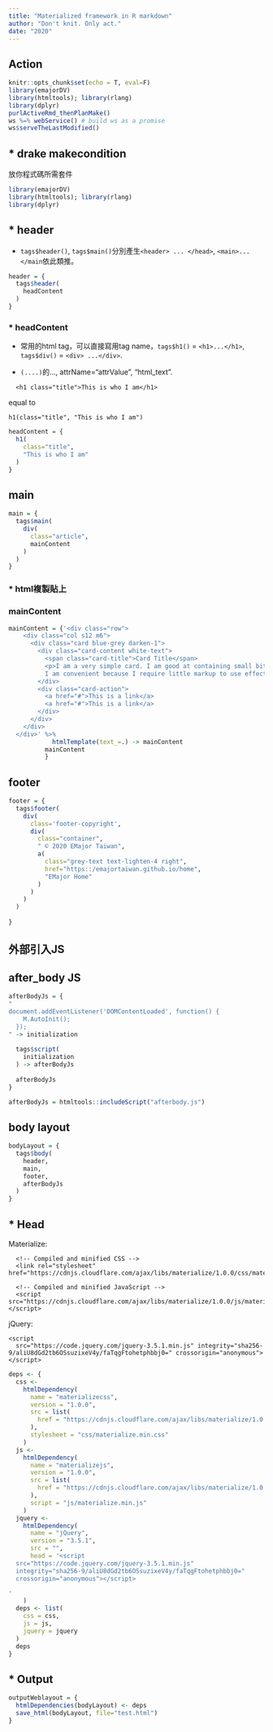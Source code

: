 ```yaml
---
title: "Materialized framework in R markdown"
author: "Don't knit. Only act."
date: "2020"
---
```


## Action 

```r
knitr::opts_chunk$set(echo = T, eval=F)
library(emajorDV)
library(htmltools); library(rlang)
library(dplyr)
purlActiveRmd_thenPlanMake()
ws %=% webService() # build ws as a promise
ws$serveTheLastModified()

```

## * drake makecondition

放你程式碼所需套件

```r
library(emajorDV)
library(htmltools); library(rlang)
library(dplyr)
```

## * header

  * `tags$header()`, `tags$main()`分別產生`<header> ... </head>`, `<main>...</main`依此類推。

```r
header = {
  tags$header(
    headContent
  )
}
```

### * headContent

  * 常用的html tag，可以直接寫用tag name，`tags$h1()` = `<h1>...</h1>`, `tags$div()` = `<div> ...</div>`. 
  
  * `(....)`的..., attrName="attrValue", "html_text". 

```
  <h1 class="title">This is who I am</h1>
```
equal to
```
h1(class="title", "This is who I am")
```

```r
headContent = {
  h1(
    class="title",
    "This is who I am"
  )
}
```

## main

```r
main = {
  tags$main(
    div(
      class="article",
      mainContent
    )
  )
}
```

### * html複製貼上
### mainContent

```r
mainContent = {'<div class="row">
    <div class="col s12 m6">
      <div class="card blue-grey darken-1">
        <div class="card-content white-text">
          <span class="card-title">Card Title</span>
          <p>I am a very simple card. I am good at containing small bits of information.
          I am convenient because I require little markup to use effectively.</p>
        </div>
        <div class="card-action">
          <a href="#">This is a link</a>
          <a href="#">This is a link</a>
        </div>
      </div>
    </div>
  </div>' %>%
            htmlTemplate(text_=.) -> mainContent
          mainContent
          }
```

## footer

```r
footer = {
  tags$footer(
    div(
      class='footer-copyright',
      div(
        class="container",
        " © 2020 EMajor Taiwan",
        a(
          class="grey-text text-lighten-4 right",
          href="https::/emajortaiwan.github.io/home",
          "EMajor Home"
        )
      )
    )
  )
  
}
```

## 外部引入JS
## after_body JS

```r
afterBodyJs = {
"
document.addEventListener('DOMContentLoaded', function() {
    M.AutoInit();
  });
" -> initialization
  
  tags$script(
    initialization
  ) -> afterBodyJs
  
  afterBodyJs
}
```

```r
afterBodyJs = htmltools::includeScript("afterbody.js")
```

## body layout 

```r
bodyLayout = {
  tags$body(
    header,
    main,
    footer,
    afterBodyJs
  )
}
```


## * Head
Materialize:
```
  <!-- Compiled and minified CSS -->
  <link rel="stylesheet" href="https://cdnjs.cloudflare.com/ajax/libs/materialize/1.0.0/css/materialize.min.css">

  <!-- Compiled and minified JavaScript -->
  <script src="https://cdnjs.cloudflare.com/ajax/libs/materialize/1.0.0/js/materialize.min.js"></script>
```

jQuery:
```
<script
  src="https://code.jquery.com/jquery-3.5.1.min.js" integrity="sha256-9/aliU8dGd2tb6OSsuzixeV4y/faTqgFtohetphbbj0=" crossorigin="anonymous"></script>
```

```r
deps <- {
  css <-
    htmlDependency(
      name = "materializecss",
      version = "1.0.0",
      src = list(
        href = "https://cdnjs.cloudflare.com/ajax/libs/materialize/1.0.0/"
      ),
      stylesheet = "css/materialize.min.css"
    )
  js <-
    htmlDependency(
      name = "materializejs",
      version = "1.0.0",
      src = list(
        href = "https://cdnjs.cloudflare.com/ajax/libs/materialize/1.0.0/"
      ),
      script = "js/materialize.min.js"
    )
  jquery <-
    htmlDependency(
      name = "jQuery",
      version = "3.5.1",
      src = "",
      head = '<script
  src="https://code.jquery.com/jquery-3.5.1.min.js"
  integrity="sha256-9/aliU8dGd2tb6OSsuzixeV4y/faTqgFtohetphbbj0="
  crossorigin="anonymous"></script>

'
    )
  deps <- list(
    css = css,
    js = js,
    jquery = jquery
  )
  deps
}
```

## * Output

```r
outputWeblayout = {
  htmlDependencies(bodyLayout) <- deps
  save_html(bodyLayout, file="test.html")
}
```



